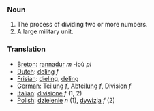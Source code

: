 ===Noun===
#The process of dividing two or more numbers.
#A large military unit.
===Translation===
*[[Breton]]: [[rannadur]] ''m'' -ioù ''pl''
*[[Dutch]]: [[deling]] ''f''
*[[Frisian]]: [[dieling]], [[deling]]
*[[German]]: [[Teilung]] ''f'', [[Abteilung]] ''f'', Division ''f''
*[[Italian]]: [[divisione]] ''f'' (1, 2)
*[[Polish]]: [[dzielenie]] ''n'' (1), [[dywizja]] ''f'' (2)